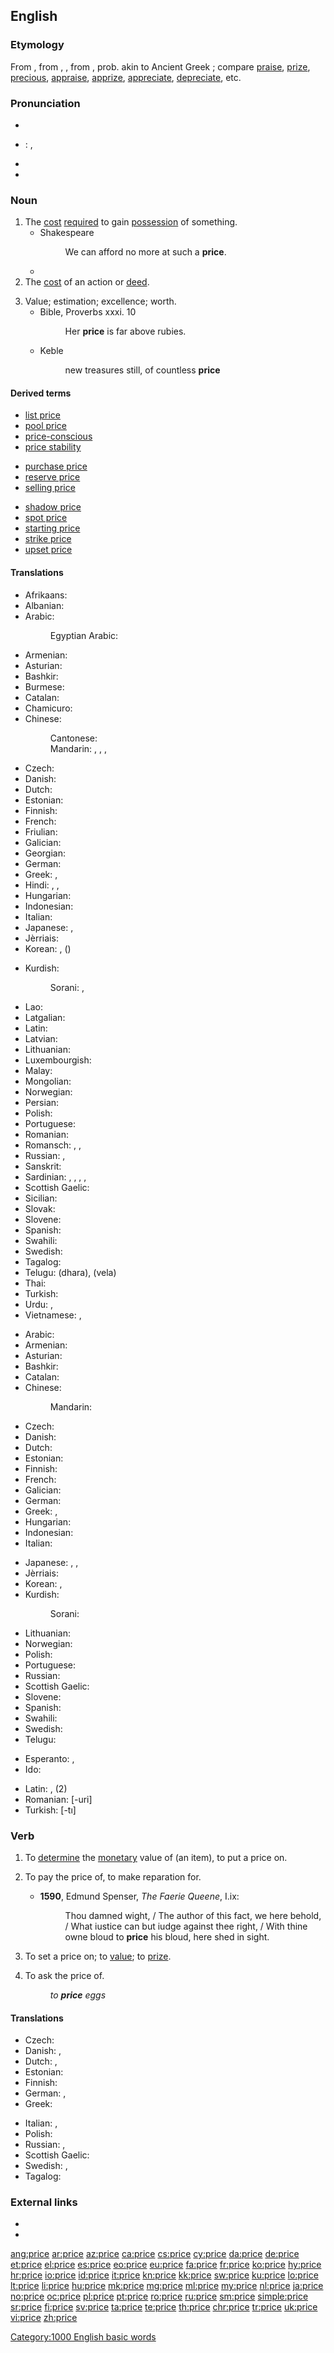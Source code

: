 {{also|Price}}
==English==

===Etymology===
From {{etyl|enm|en}} {{term|price|lang=enm||price, prize, value, excellence}}, from {{etyl|fro|en}} {{term|pris|lang=fro}}, {{term|preis}}, from {{etyl|la|en}} {{term|pretium||worth, price, money spent, wages, reward|lang=la}}, prob. akin to Ancient Greek {{term|περνάω||I sell|lang=grc}}; compare [[praise]], [[prize]], [[precious]], [[appraise]], [[apprize]], [[appreciate]], [[depreciate]], etc.

===Pronunciation===
* {{rhymes|aɪs|lang=en}}
* {{qualifier|UK, US}}: {{enPR|prīs}}, {{IPA|/pɹaɪs/|lang=en}}
* {{audio|en-us-price.ogg|Audio (US)|lang=en}}
* {{audio|En-uk-price.ogg|Audio (UK)|lang=en}}

===Noun===
{{en-noun}}

# The [[cost]] [[require]]d to gain [[possession]] of something.
#* Shakespeare
#*: We can afford no more at such a '''price'''.
#* {{quote-book|year=1913|author={{w|Joseph C. Lincoln}}|chapter=3
|title=[http://openlibrary.org/works/OL5535161W Mr. Pratt's Patients]
|passage=My hopes wa'n't disappointed. I never saw clams thicker than they was along them inshore flats. I filled my dreener in no time, and then it come to me that 'twouldn't be a bad idee to get a lot more, take 'em with me to Wellmouth, and peddle 'em out. Clams was fairly scarce over that side of the bay and ought to fetch a fair '''price'''.}}
# The [[cost]] of an action or [[deed]].
#: {{usex|lang=en|I paid a high '''price''' for my folly.}}
# Value; estimation; excellence; worth.
#* Bible, Proverbs xxxi. 10
#*: Her '''price''' is far above rubies.
#* Keble
#*: new treasures still, of countless '''price'''

====Derived terms====
{{rel-top3|Terms derived from ''price'' (noun)}}
* [[list price]]
* [[pool price]]
* [[price-conscious]]
* [[price stability]]
{{rel-mid3}}
* [[purchase price]]
* [[reserve price]]
* [[selling price]]
{{rel-mid3}}
* [[shadow price]]
* [[spot price]]
* [[starting price]]
* [[strike price]]
* [[upset price]]
{{rel-bottom}}

====Translations====
{{trans-top|cost required to gain possession of something}}
* Afrikaans: {{t|af|prys}}
* Albanian: {{t+|sq|çmim}}
* Arabic: {{t|ar|ثمن|m|tr=tháman}}
*: Egyptian Arabic: {{t|arz|تمن|m|tr=tamn or taman|sc=Arab}}
* Armenian: {{t+|hy|գին|tr=gin}}
* Asturian: {{t|ast|preciu|m}}
* Bashkir: {{t|ba|хаҡ|sc=Cyrl}}
* Burmese: {{t+|my|ဈေး|tr=ze:|sc=Mymr}}
* Catalan: {{t+|ca|preu|m}}
* Chamicuro: {{t|ccc|iso'no}}
* Chinese:
*: Cantonese: {{t|yue|價格|tr=gaa3 gaak3|sc=Hani}}
*: Mandarin: {{t|cmn|價格|sc=Hani}}, {{t+|cmn|价格|tr=jiàgé|sc=Hani}}, {{t|cmn|價錢|sc=Hani}}, {{t+|cmn|价钱|tr=jiàqian|sc=Hani}}
* Czech: {{t+|cs|cena|f}}
* Danish: {{t+|da|pris|c}}
* Dutch: {{t+|nl|prijs|m}}
* Estonian: {{t+|et|hind}}
* Finnish: {{t+|fi|hinta}}
* French: {{t+|fr|prix|m}}
* Friulian: {{t|fur|presi|m}}
* Galician: {{t+|gl|prezo|m}}
* Georgian: {{t|ka|ფასი|sc=Geor}}
* German: {{t+|de|Preis|m}}
* Greek: {{t+|el|τιμή|f|tr=timí}}, {{t+|el|αξία|f|tr=aksía}}
* Hindi: {{t|hi|मूल्य|tr=mūly}}, {{t|hi|दाम|m|tr=dām|sc=Deva}}, {{t|hi|क़ीमत|f|tr=qīmat|sc=Deva}}
* Hungarian: {{t+|hu|ár}}
* Indonesian: {{t+|id|harga}}
* Italian: {{t+|it|prezzo|m}}
* Japanese: {{t+|ja|価格|tr=[[かかく]], kakaku}}, {{t+|ja|値段|tr=[[ねだん]], nedan}}
* Jèrriais: {{t|roa-jer|prix|m}}
* Korean: {{t+|ko|값|sc=Hang}}, {{t+|ko|가격|sc=Hang}} ({{t|ko|賈格|sc=Hani}})
{{trans-mid}}
* Kurdish:
*: Sorani: {{t|ku|به‌ها}}, {{t+|ku|نرخ}}
* Lao: {{t-needed|lo}}
* Latgalian: {{t|ltg|cena|f}}
* Latin: {{t|la|pretium}}
* Latvian: {{t|lv|cena|f}}
* Lithuanian: {{t+|lt|kaina|f}}
* Luxembourgish: {{t|lb|Präis|m}}
* Malay: {{t|ms|harga}}
* Mongolian: {{t|mn|шагнал|sc=Cyrl}}
* Norwegian: {{t+|no|pris}}
* Persian: {{t+|fa|قیمت|tr=qeymat}}
* Polish: {{t+|pl|cena|f}}
* Portuguese: {{t+|pt|preço|m}}
* Romanian: {{t|ro|preț}}
* Romansch: {{t|rm|pretsch|m}}, {{t|rm|prezi|m}}, {{t|rm|predsch|m}}
* Russian: {{t+|ru|цена|f|tr=cená}}, {{t+|ru|стоимость|f|tr=stóimost’}}
* Sanskrit: {{t|sa|मूल्य|tr=mūlya|sc=Deva}}
* Sardinian: {{t|sc|préciu}}, {{t|sc|preju}}, {{t|sc|prégiu}}, {{t|sc|présiu}}, {{t|sc|prétziu}}
* Scottish Gaelic: {{t|gd|prìs|f}}
* Sicilian: {{t+|scn|prezzu|m}}
* Slovak: {{t|sk|cena}}
* Slovene: {{t+|sl|cena|f}}
* Spanish: {{t+|es|precio|m}}
* Swahili: {{t+|sw|bei}}
* Swedish: {{t+|sv|pris|n}}
* Tagalog: {{t|tl|halaga}}
* Telugu: {{t+|te|ధర}} (dhara), {{t+|te|వెల}} (vela)
* Thai: {{t+|th|ราคา|tr=rākhā}}
* Turkish: {{t+|tr|fiyat}}
* Urdu: {{t|ur|دام|tr=dām}}, {{t|ur|قیمت|f|tr=qīmat}}
* Vietnamese: {{t+|vi|giá}}, {{t+|vi|giá cả}}
{{trans-bottom}}

{{trans-top|cost of an action or deed}}
* Arabic: {{t|ar|تكليف|m|tr=takliif}}
* Armenian: {{t+|hy|գին|tr=gin}}
* Asturian: {{t|ast|preciu|m}}
* Bashkir: {{t|ba|хаҡ|sc=Cyrl}}
* Catalan: {{t+|ca|preu|m}}
* Chinese:
*: Mandarin: {{t+|cmn|千金|tr=qiānjīn|sc=Hani}}
* Czech: {{t+|cs|cena|f}}
* Danish: {{t+|da|pris|c}}
* Dutch: {{t+|nl|prijs|m}}
* Estonian: {{t+|et|hind}}
* Finnish: {{t+|fi|hinta}}
* French: {{t+|fr|prix|m}}
* Galician: {{t+|gl|prezo|m}}
* German: {{t+|de|Preis|m}}
* Greek: {{t+|el|τίμημα|n|tr=tímima}}, {{t+|el|αντίτιμο|n|tr=andítimo}}
* Hungarian: {{t+|hu|ár}}
* Indonesian: {{t+|id|harga}}
* Italian: {{t+|it|prezzo|m}}
{{trans-mid}}
* Japanese: {{t+|ja|費用|tr=[[ひよう]], hiyō}}, {{t|ja|手間賃|tr=[[てまちん]], temachin}}, {{t+|ja|報酬|tr=[[ほうしゅう]], hōshū}}
* Jèrriais: {{t|roa-jer|prix|m}}
* Korean: {{t|ko|품삯|tr=pumsak}}, {{t|ko|노임|tr=勞賃, noim}}
* Kurdish:
*: Sorani: {{t+|ku|نرخ}}
* Lithuanian: {{t+|lt|kaina|f}}
* Norwegian: {{t+|no|pris}}
* Polish: {{t+|pl|cena|f}}
* Portuguese: {{t+|pt|preço|m}}
* Russian: {{t+|ru|цена|f|tr=cená}}
* Scottish Gaelic: {{t|gd|prìs|f}}
* Slovene: {{t+|sl|cena|f}}
* Spanish: {{t+|es|precio|m}}
* Swahili: {{t+|sw|bei}}
* Swedish: {{t+|sv|pris|n}}
* Telugu: {{t+|te|ఫలితము}}
{{trans-bottom}}

{{checktrans-top}}
* Esperanto: {{qualifier|1}} {{t-check|eo|prezo}}, {{qualifier|2}} {{t-check|eo|premio}}
* Ido: {{t-check|io|preco}}
{{trans-mid}}
* Latin: {{qualifier|1}} {{t-check|la|pretium|n}}, {{t-check|la|premium|n}} (2)
* Romanian: {{t-check|ro|preț|n}} [-uri]
* Turkish: {{t-check|tr|fiyat}} [-tı]
{{trans-bottom}}

===Verb===
{{en-verb|pric|ing}}

# To [[determine]] the [[monetary]] value of (an item), to put a price on.
# {{context|obsolete|lang=en}} To pay the price of, to make reparation for.
#* '''1590''', Edmund Spenser, ''The Faerie Queene'', I.ix:
#*: Thou damned wight, / The author of this fact, we here behold, / What iustice can but iudge against thee right, / With thine owne bloud to '''price''' his bloud, here shed in sight.
# {{context|obsolete|lang=en}} To set a price on; to [[value]]; to [[prize]].
# {{context|colloquial|dated|lang=en}} To ask the price of.
#: ''to '''price''' eggs''

====Translations====
{{trans-top|determine or put a price on something}}
* Czech: {{t|cs|ocenit}}
* Danish: {{t|da|prissætte}}, {{t|da|vurdere}}
* Dutch: {{t+|nl|schatten}}, {{t+|nl|prijzen}}
* Estonian: {{t|et|hindama}}
* Finnish: {{t+|fi|hinnoitella}}
* German: {{t-check|de|schätzen}}, {{t-check|de|[[den]] [[Preis]] [[festsetzen]]}} <!-- was "[[den]] [[Preis]] [[festsetzen]]" - assumed sum-of-parts; if an idiom, remove the wikilinks to the individual words. see [[User:Kephir/gadgets/xte#Translation_fixing]] -->
* Greek: {{t+|el|κοστολογώ}}
{{trans-mid}}
* Italian: {{t+|it|stimare}}, {{t+|it|valutare}}
* Polish: {{t|pl|wycenić}}
* Russian: {{t+|ru|оценивать|impf|tr=otsénivat'}}, {{t+|ru|оценить|pf|tr=ocenít'}}
* Scottish Gaelic: {{t|gd|cuir luach air}}
* Swedish: {{t+|sv|värdera}}, {{t|sv|prissätta}}
* Tagalog: {{t|tl|presyo}}
{{trans-bottom}}

===External links===
* {{R:Webster 1913}}
* {{R:Century 1911}}


[[Category:1000 English basic words]]

[[ang:price]]
[[ar:price]]
[[az:price]]
[[ca:price]]
[[cs:price]]
[[cy:price]]
[[da:price]]
[[de:price]]
[[et:price]]
[[el:price]]
[[es:price]]
[[eo:price]]
[[eu:price]]
[[fa:price]]
[[fr:price]]
[[ko:price]]
[[hy:price]]
[[hr:price]]
[[io:price]]
[[id:price]]
[[it:price]]
[[kn:price]]
[[kk:price]]
[[sw:price]]
[[ku:price]]
[[lo:price]]
[[lt:price]]
[[li:price]]
[[hu:price]]
[[mk:price]]
[[mg:price]]
[[ml:price]]
[[my:price]]
[[nl:price]]
[[ja:price]]
[[no:price]]
[[oc:price]]
[[pl:price]]
[[pt:price]]
[[ro:price]]
[[ru:price]]
[[sm:price]]
[[simple:price]]
[[sr:price]]
[[fi:price]]
[[sv:price]]
[[ta:price]]
[[te:price]]
[[th:price]]
[[chr:price]]
[[tr:price]]
[[uk:price]]
[[vi:price]]
[[zh:price]]